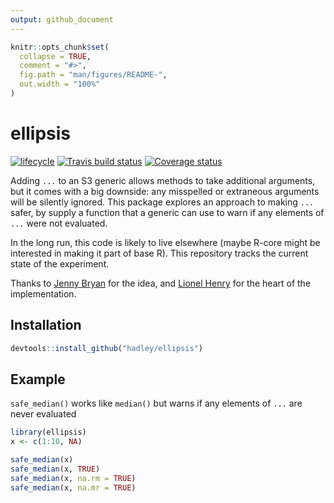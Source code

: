 ```yaml
---
output: github_document
---
```


<!-- README.md is generated from README.Rmd. Please edit that file -->

```r
knitr::opts_chunk$set(
  collapse = TRUE,
  comment = "#>",
  fig.path = "man/figures/README-",
  out.width = "100%"
)
```
# ellipsis

[![lifecycle](https://img.shields.io/badge/lifecycle-experimental-orange.svg)](https://www.tidyverse.org/lifecycle/#experimental)
[![Travis build status](https://travis-ci.org/hadley/ellipsis.svg?branch=master)](https://travis-ci.org/hadley/ellipsis)
[![Coverage status](https://codecov.io/gh/hadley/ellipsis/branch/master/graph/badge.svg)](https://codecov.io/github/hadley/ellipsis?branch=master)

Adding `...` to an S3 generic allows methods to take additional arguments, but it comes with a big downside: any misspelled or extraneous arguments will be silently ignored. This package explores an approach to making `...` safer, by supply a function that a generic can use to warn if any elements of `...` were not evaluated.

In the long run, this code is likely to live elsewhere (maybe R-core might be interested in making it part of base R). This repository tracks the current state of the experiment.

Thanks to [Jenny Bryan](http://github.com/jennybc) for the idea, and [Lionel Henry](http://github.com/lionel-) for the heart of the implementation.

## Installation

``` r
devtools::install_github("hadley/ellipsis")
```

## Example

`safe_median()` works like `median()` but warns if any elements of `...` are never evaluated

```r
library(ellipsis)
x <- c(1:10, NA)

safe_median(x)
safe_median(x, TRUE)
safe_median(x, na.rm = TRUE)
safe_median(x, na.mr = TRUE)
```
